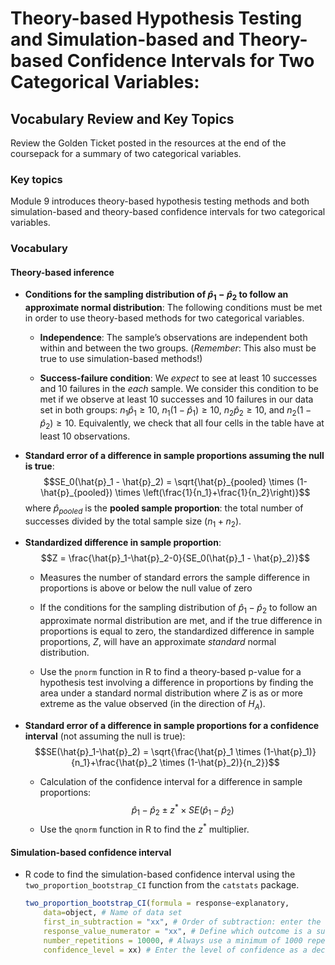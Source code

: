 # Theory-based Hypothesis Testing and Simulation-based and Theory-based Confidence Intervals for Two Categorical Variables: 

## Vocabulary Review and Key Topics

Review the Golden Ticket posted in the resources at the end of the coursepack for a summary of two categorical variables.

### Key topics

Module 9 introduces theory-based hypothesis testing methods and both simulation-based and theory-based confidence intervals for two categorical variables.

### Vocabulary

#### Theory-based inference {-}

* **Conditions for the sampling distribution of $\hat{p}_1-\hat{p}_2$ to follow an approximate normal distribution**: The following conditions must be met in order to use theory-based methods for two categorical variables.

    * **Independence**: The sample's observations are independent both within and between the two groups. (*Remember*: This also must be true to use simulation-based methods!)

    * **Success-failure condition**: We *expect* to see at least 10 successes and 10 failures in the _each_ sample. We consider this condition to be met if we observe at least 10 successes and 10 failures in our data set in both groups: $n_1\hat{p}_1\geq10$, $n_1(1-\hat{p}_1)\geq10$, $n_2\hat{p}_2\geq10$, and $n_2(1-\hat{p}_2)\geq10$. Equivalently, we check that all four cells in the table have at least 10 observations.

* **Standard error of a difference in sample proportions assuming the null is true**:
$$SE_0(\hat{p}_1 - \hat{p}_2) = \sqrt{\hat{p}_{pooled} \times (1-\hat{p}_{pooled}) \times \left(\frac{1}{n_1}+\frac{1}{n_2}\right)}$$
where $\hat{p}_{pooled}$ is the **pooled sample proportion**: the total number of successes divided by the total sample size ($n_1+n_2$).

* **Standardized difference in sample proportion**:
$$Z = \frac{\hat{p}_1-\hat{p}_2-0}{SE_0(\hat{p}_1 - \hat{p}_2)}$$
    * Measures the number of standard errors the sample difference in proportions is above or below the null value of zero
    
    * If the conditions for the sampling distribution of $\hat{p}_1 - \hat{p}_2$ to follow an approximate normal distribution are met, and if the true difference in proportions is equal to zero, the standardized difference in sample proportions, $Z$, will have an approximate _standard_ normal distribution.
    
    * Use the `pnorm` function in R to find a theory-based p-value for a hypothesis test involving a difference in proportions by finding the area under a standard normal distribution where $Z$ is as or more extreme as the value observed (in the direction of $H_A$).
    

* **Standard error of a difference in sample proportions for a confidence interval** (not assuming the null is true):
$$SE(\hat{p}_1-\hat{p}_2) = \sqrt{\frac{\hat{p}_1 \times (1-\hat{p}_1)}{n_1}+\frac{\hat{p}_2 \times  (1-\hat{p}_2)}{n_2}}$$

    * Calculation of the confidence interval for a difference in sample proportions:
$$\hat{p}_1-\hat{p}_2\pm z^*\times SE(\hat{p}_1-\hat{p}_2)$$
    * Use the `qnorm` function in R to find the $z^*$ multiplier.
    
#### Simulation-based confidence interval {-}

* R code to find the simulation-based confidence interval using the `two_proportion_bootstrap_CI` function from the `catstats` package.

    ```r
    two_proportion_bootstrap_CI(formula = response~explanatory, 
        data=object, # Name of data set
        first_in_subtraction = "xx", # Order of subtraction: enter the name of Group 1
        response_value_numerator = "xx", # Define which outcome is a success 
        number_repetitions = 10000, # Always use a minimum of 1000 repetitions
        confidence_level = xx) # Enter the level of confidence as a decimal
    ```


\newpage
